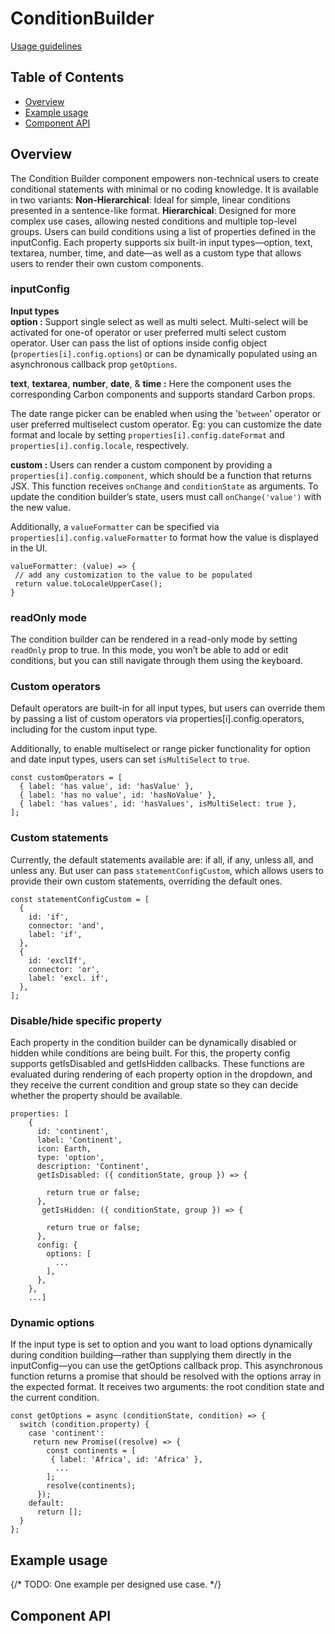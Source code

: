 
# ConditionBuilder

[Usage guidelines](https://pages.github.ibm.com/carbon/ibm-products/components/condition-builder/usage/)

## Table of Contents

- [Overview](#overview)
- [Example usage](#example-usage)
- [Component API](#component-api)

## Overview

The Condition Builder component empowers non-technical users to create
conditional statements with minimal or no coding knowledge. It is available in
two variants: **Non-Hierarchical**: Ideal for simple, linear conditions
presented in a sentence-like format. **Hierarchical**: Designed for more complex
use cases, allowing nested conditions and multiple top-level groups. Users can
build conditions using a list of properties defined in the inputConfig. Each
property supports six built-in input types—option, text, textarea, number, time,
and date—as well as a custom type that allows users to render their own custom
components.

### inputConfig

**Input types** <br/> **option :** Support single select as well as multi
select. Multi-select will be activated for one-of operator or user preferred
multi select custom operator. User can pass the list of options inside config
object (`properties[i].config.options`) or can be dynamically populated using an
asynchronous callback prop `getOptions`.

**text**, **textarea**, **number**, **date**, & **time :** Here the component
uses the corresponding Carbon components and supports standard Carbon props.

The date range picker can be enabled when using the '`between`' operator or user
preferred multiselect custom operator. Eg: you can customize the date format and
locale by setting `properties[i].config.dateFormat` and
`properties[i].config.locale`, respectively.

**custom :** Users can render a custom component by providing a
`properties[i].config.component`, which should be a function that returns JSX.
This function receives `onChange` and `conditionState` as arguments. To update
the condition builder’s state, users must call `onChange('value')` with the new
value.

Additionally, a `valueFormatter` can be specified via
`properties[i].config.valueFormatter` to format how the value is displayed in
the UI.

```
valueFormatter: (value) => {
 // add any customization to the value to be populated
 return value.toLocaleUpperCase();
}

```

### readOnly mode

The condition builder can be rendered in a read-only mode by setting `readOnly`
prop to true. In this mode, you won’t be able to add or edit conditions, but you
can still navigate through them using the keyboard.

### Custom operators

Default operators are built-in for all input types, but users can override them
by passing a list of custom operators via properties[i].config.operators,
including for the custom input type.

Additionally, to enable multiselect or range picker functionality for option and
date input types, users can set `isMultiSelect` to `true`.

```
const customOperators = [
  { label: 'has value', id: 'hasValue' },
  { label: 'has no value', id: 'hasNoValue' },
  { label: 'has values', id: 'hasValues', isMultiSelect: true },
];
```

### Custom statements

Currently, the default statements available are: if all, if any, unless all, and
unless any. But user can pass `statementConfigCustom`, which allows users to
provide their own custom statements, overriding the default ones.

```
const statementConfigCustom = [
  {
    id: 'if',
    connector: 'and',
    label: 'if',
  },
  {
    id: 'exclIf',
    connector: 'or',
    label: 'excl. if',
  },
];
```

### Disable/hide specific property

Each property in the condition builder can be dynamically disabled or hidden
while conditions are being built. For this, the property config supports
getIsDisabled and getIsHidden callbacks. These functions are evaluated during
rendering of each property option in the dropdown, and they receive the current
condition and group state so they can decide whether the property should be
available.

```
properties: [
    {
      id: 'continent',
      label: 'Continent',
      icon: Earth,
      type: 'option',
      description: 'Continent',
      getIsDisabled: ({ conditionState, group }) => {

        return true or false;
      },
       getIsHidden: ({ conditionState, group }) => {

        return true or false;
      },
      config: {
        options: [
          ...
        ],
      },
    },
    ...]
```

### Dynamic options

If the input type is set to option and you want to load options dynamically
during condition building—rather than supplying them directly in the
inputConfig—you can use the getOptions callback prop. This asynchronous function
returns a promise that should be resolved with the options array in the expected
format. It receives two arguments: the root condition state and the current
condition.

```
const getOptions = async (conditionState, condition) => {
  switch (condition.property) {
    case 'continent':
     return new Promise((resolve) => {
        const continents = [
         { label: 'Africa', id: 'Africa' },
          ...
        ];
        resolve(continents);
      });
    default:
      return [];
  }
};
```

## Example usage

{/* TODO: One example per designed use case. */}

<Canvas>
  <Story of={stories.conditionBuilder} />
</Canvas>

## Component API

<Controls />
